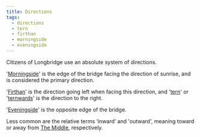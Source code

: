 ```yaml
---
title: Directions
tags:
  - directions
  - tern
  - firthan
  - morningside
  - eveningside
---
```

Citizens of Longbridge use an absolute system of directions.

'[Morningside](lore:morningside)' is the edge of the bridge facing the
direction of sunrise, and is considered the primary direction.

'[Firthan](lore:firthan)' is the direction going left when facing this
direction, and '[tern](lore:tern)' or '[ternwards](lore:tern)' is the direction to the
right.

'[Eveningside](lore:eveningside)' is the opposite edge of the bridge.

Less common are the relative terms ‘inward’ and 'outward', meaning toward or
away from [The Middle](location:the-middle), respectively.
